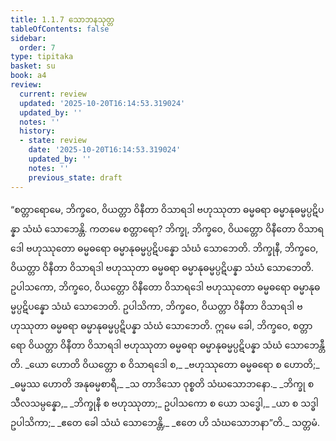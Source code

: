 ```yaml
---
title: 1.1.7 သောဘနသုတ္တ
tableOfContents: false
sidebar:
  order: 7
type: tipitaka
basket: su
book: a4
review:
  current: review
  updated: '2025-10-20T16:14:53.319024'
  updated_by: ''
  notes: ''
  history:
  - state: review
    date: '2025-10-20T16:14:53.319024'
    updated_by: ''
    notes: ''
    previous_state: draft
---
```



<DynamicBreadcrumb />


<ReviewStatus review={frontmatter.review} showDetails={true} />

<HypothesisAnnotation frontmatter={frontmatter} />

<Division number="7" book="a4" e="ch" v="15" p="314">

<Paragraph number="44" book="a4">
“စတ္တာရောမေ, ဘိက္ခဝေ, ဝိယတ္တာ ဝိနီတာ ဝိသာရဒါ ဗဟုဿုတာ ဓမ္မဓရာ ဓမ္မာနုဓမ္မပ္ပဋိပန္နာ သံဃံ သောဘေန္တိ. ကတမေ စတ္တာရော? ဘိက္ခု, ဘိက္ခဝေ, ဝိယတ္တော ဝိနီတော ဝိသာရဒေါ ဗဟုဿုတော ဓမ္မဓရော ဓမ္မာနုဓမ္မပ္ပဋိပန္နော သံဃံ သောဘေတိ. ဘိက္ခုနီ, ဘိက္ခဝေ, ဝိယတ္တာ ဝိနီတာ ဝိသာရဒါ ဗဟုဿုတာ ဓမ္မဓရာ ဓမ္မာနုဓမ္မပ္ပဋိပန္နာ သံဃံ သောဘေတိ. ဥပါသကော, ဘိက္ခဝေ, ဝိယတ္တော ဝိနီတော ဝိသာရဒေါ ဗဟုဿုတော ဓမ္မဓရော ဓမ္မာနုဓမ္မပ္ပဋိပန္နော သံဃံ သောဘေတိ. ဥပါသိကာ, ဘိက္ခဝေ, ဝိယတ္တာ ဝိနီတာ ဝိသာရဒါ ဗဟုဿုတာ ဓမ္မဓရာ ဓမ္မာနုဓမ္မပ္ပဋိပန္နာ သံဃံ သောဘေတိ. ဣမေ ခေါ, ဘိက္ခဝေ, စတ္တာရော ဝိယတ္တာ ဝိနီတာ ဝိသာရဒါ ဗဟုဿုတာ ဓမ္မဓရာ ဓမ္မာနုဓမ္မပ္ပဋိပန္နာ သံဃံ သောဘေန္တီတိ.
</Paragraph>

<Paragraph number="45" type="verses" book="a4">
_ယော ဟောတိ ဝိယတ္တော စ ဝိသာရဒေါ စ,_  
_ဗဟုဿုတော ဓမ္မဓရော စ ဟောတိ;_  
_ဓမ္မဿ ဟောတိ အနုဓမ္မစာရီ,_  
_သ တာဒိသော ဝုစ္စတိ သံဃသောဘနော._  

</Paragraph>

<Paragraph number="46" type="verses" book="a4">
_ဘိက္ခု စ သီလသမ္ပန္နော,_  
_ဘိက္ခုနီ စ ဗဟုဿုတာ;_  
ဥပါသကော စ ယော သဒ္ဓေါ,_  
_ယာ စ သဒ္ဓါ ဥပါသိကာ;_  
_ဧတေ ခေါ သံဃံ သောဘေန္တိ,_  
_ဧတေ ဟိ သံဃသောဘနာ”တိ._  


</Paragraph>
</Division>

<Paragraph number="47" type="center" book="a4">
သတ္တမံ.
</Paragraph>